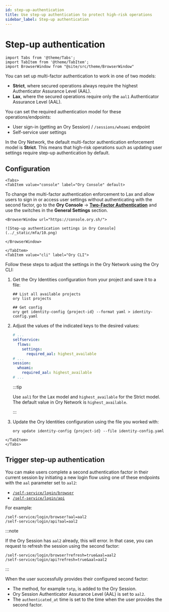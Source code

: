 ```yaml
---
id: step-up-authentication
title: Use step-up authentication to protect high-risk operations
sidebar_label: Step-up authentication
---
```


# Step-up authentication

```mdx-code-block
import Tabs from '@theme/Tabs';
import TabItem from '@theme/TabItem';
import BrowserWindow from "@site/src/theme/BrowserWindow"
```

You can set up multi-factor authentication to work in one of two models:

- **Strict**, where secured operations always require the highest Authenticator Assurance Level (AAL).
- **Lax**, where the secured operations require only the `aal1` Authenticator Assurance Level (AAL).

You can set the required authentication model for these operations/endpoints:

- User sign-in (getting an Ory Session) / `/sessions/whoami` endpoint
- Self-service user settings

In the Ory Network, the default multi-factor authentication enforcement model is **Strict**. This means that high-risk operations
such as updating user settings require step-up authentication by default.

## Configuration

```mdx-code-block
<Tabs>
<TabItem value="console" label="Ory Console" default>
```

To change the multi-factor authentication enforcement to Lax and allow users to sign in or access user settings without
authenticating with the second factor, go to the **Ory Console** →
[**Two-Factor Authentication**](https://console.ory.sh/projects/current/mfa) and use the switches in the **General Settings**
section.

```mdx-code-block
<BrowserWindow url="https://console.ory.sh/">

![Step-up authentication settings in Ory Console](../_static/mfa/10.png)

</BrowserWindow>
```

```mdx-code-block
</TabItem>
<TabItem value="cli" label="Ory CLI">
```

Follow these steps to adjust the settings in the Ory Network using the Ory CLI:

1. Get the Ory Identities configuration from your project and save it to a file:

   ```shell
   ## List all available projects
   ory list projects

   ## Get config
   ory get identity-config {project-id} --format yaml > identity-config.yaml
   ```

2. Adjust the values of the indicated keys to the desired values:

   ```yaml title="identity-config.yaml"
   # ...
   selfservice:
     flows:
       settings:
         required_aal: highest_available
   # ...
   session:
     whoami:
       required_aal: highest_available
   # ...
   ```

   :::tip

   Use `aal1` for the Lax model and `highest_available` for the Strict model. The default value in Ory Network is
   `highest_available`.

   :::

3. Update the Ory Identities configuration using the file you worked with:

   ```shell
   ory update identity-config {project-id} --file identity-config.yaml
   ```

```mdx-code-block
</TabItem>
</Tabs>
```

## Trigger step-up authentication

You can make users complete a second authentication factor in their current session by initiating a new login flow using one of
these endpoints with the `aal` parameter set to `aal2`:

- [`/self-service/login/browser`](../../reference/api.mdx#operation/initializeSelfServiceLoginFlowForBrowsers)
- [`/self-service/login/api`](../../reference/api.mdx#operation/initializeSelfServiceLoginFlowWithoutBrowser)

For example:

```shell
/self-service/login/browser?aal=aal2
/self-service/login/api?aal=aal2
```

:::note

If the Ory Session has `aal2` already, this will error. In that case, you can request to refresh the session using the second
factor:

```shell
/self-service/login/browser?refresh=true&aal=aal2
/self-service/login/api?refresh=true&aal=aal2
```

:::

When the user successfully provides their configured second factor:

- The method, for example `totp`, is added to the Ory Session.
- Ory Session Authenticator Assurance Level (AAL) is set to `aal2`.
- The `authenticated_at` time is set to the time when the user provides the second factor.
